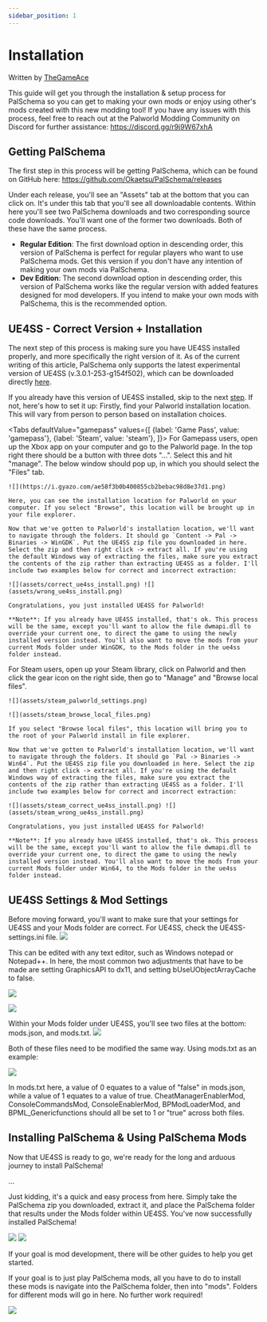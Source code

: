 ```yaml
---
sidebar_position: 1
---
```



# Installation

Written by [TheGameAce](https://next.nexusmods.com/profile/TheGameAceReal/mods?gameId=6063)

This guide will get you through the installation & setup process for PalSchema so you can get to making your own mods or enjoy using other's mods created with this new modding tool! If you have any issues with this process, feel free to reach out at the Palworld Modding Community on Discord for further assistance: https://discord.gg/r9j9W67xhA


## Getting PalSchema

The first step in this process will be getting PalSchema, which can be found on GitHub here: https://github.com/Okaetsu/PalSchema/releases

Under each release, you'll see an "Assets" tab at the bottom that you can click on. It's under this tab that you'll see all downloadable contents. Within here you'll see two PalSchema downloads and two corresponding source code downloads. You'll want one of the former two downloads. Both of these have the same process.

 - **Regular Edition**: The first download option in descending order, this version of PalSchema is perfect for regular players who want to use PalSchema mods. Get this version if you don't have any intention of making your own mods via PalSchema.
 - **Dev Edition**: The second download option in descending order, this version of PalSchema works like the regular version with added features designed for mod developers. If you intend to make your own mods with PalSchema, this is the recommended option.

## UE4SS - Correct Version + Installation

The next step of this process is making sure you have UE4SS installed properly, and more specifically the right version of it. As of the current writing of this article, PalSchema only supports the latest experimental version of UE4SS (v.3.0.1-253-g154f502), which can be downloaded directly [here](https://github.com/UE4SS-RE/RE-UE4SS/releases/download/experimental/UE4SS_v3.0.1-253-g154f502.zip).

If you already have this version of UE4SS installed, skip to the next [step](#ue4ss-settings--mod-settings). If not, here's how to set it up:
Firstly, find your Palworld installation location. This will vary from person to person based on installation choices.

<Tabs
  defaultValue="gamepass"
  values={[
    {label: 'Game Pass', value: 'gamepass'},
    {label: 'Steam', value: 'steam'},
  ]}>
  <TabItem value="gamepass">
    For Gamepass users, open up the Xbox app on your computer and go to the Palworld page. In the top right there should be a button with three dots "...". Select this and hit "manage". The below window should pop up, in which you should select the "Files" tab.

    ![](https://i.gyazo.com/ae58f3b0b400855cb2bebac98d8e37d1.png)

    Here, you can see the installation location for Palworld on your computer. If you select "Browse", this location will be brought up in your file explorer.

    Now that we've gotten to Palworld's installation location, we'll want to navigate through the folders. It should go `Content -> Pal -> Binaries -> WinGDK`. Put the UE4SS zip file you downloaded in here. Select the zip and then right click -> extract all. If you're using the default Windows way of extracting the files, make sure you extract the contents of the zip rather than extracting UE4SS as a folder. I'll include two examples below for correct and incorrect extraction:

    ![](assets/correct_ue4ss_install.png) ![](assets/wrong_ue4ss_install.png)

    Congratulations, you just installed UE4SS for Palworld!

    **Note**: If you already have UE4SS installed, that's ok. This process will be the same, except you'll want to allow the file dwmapi.dll to override your current one, to direct the game to using the newly installed version instead. You'll also want to move the mods from your current Mods folder under WinGDK, to the Mods folder in the ue4ss folder instead.
  </TabItem>

  <TabItem value="steam">
    For Steam users, open up your Steam library, click on Palworld and then click the gear icon on the right side, then go to "Manage" and "Browse local files".

    ![](assets/steam_palworld_settings.png)

    ![](assets/steam_browse_local_files.png)

    If you select "Browse local files", this location will bring you to the root of your Palworld install in file explorer.

    Now that we've gotten to Palworld's installation location, we'll want to navigate through the folders. It should go `Pal -> Binaries -> Win64`. Put the UE4SS zip file you downloaded in here. Select the zip and then right click -> extract all. If you're using the default Windows way of extracting the files, make sure you extract the contents of the zip rather than extracting UE4SS as a folder. I'll include two examples below for correct and incorrect extraction:

    ![](assets/steam_correct_ue4ss_install.png) ![](assets/steam_wrong_ue4ss_install.png)

    Congratulations, you just installed UE4SS for Palworld!

    **Note**: If you already have UE4SS installed, that's ok. This process will be the same, except you'll want to allow the file dwmapi.dll to override your current one, to direct the game to using the newly installed version instead. You'll also want to move the mods from your current Mods folder under Win64, to the Mods folder in the ue4ss folder instead.
  </TabItem>
</Tabs>

## UE4SS Settings & Mod Settings
Before moving forward, you'll want to make sure that your settings for UE4SS and your Mods folder are correct. For UE4SS, check the UE4SS-settings.ini file.
![](https://i.gyazo.com/db0632ec3346f1264587163082247c72.png)

This can be edited with any text editor, such as Windows notepad or Notepad++. In here, the most common two adjustments that have to be made are setting GraphicsAPI to dx11, and setting bUseUObjectArrayCache to false.

![](assets/bUseUObjectArrayCache.png)

![](assets/GraphicsAPI.png)

Within your Mods folder under UE4SS, you'll see two files at the bottom: mods.json, and mods.txt.
![](https://i.gyazo.com/2e748d9a93866388b947b2762cf03b6f.png)

Both of these files need to be modified the same way. Using mods.txt as an example:

![](https://i.gyazo.com/7e5308a40fe5d58a152f25f6f1978c04.png)

In mods.txt here, a value of 0 equates to a value of "false" in mods.json, while a value of 1 equates to a value of true. CheatManagerEnablerMod, ConsoleCommandsMod, ConsoleEnablerMod, BPModLoaderMod, and BPML_Genericfunctions should all be set to 1 or "true" across both files.

## Installing PalSchema & Using PalSchema Mods
Now that UE4SS is ready to go, we're ready for the long and arduous journey to install PalSchema!

...

Just kidding, it's a quick and easy process from here. Simply take the PalSchema zip you downloaded, extract it, and place the PalSchema folder that results under the Mods folder within UE4SS. You've now successfully installed PalSchema!

![](assets/palschema_location.png) ![](assets/palschema_location2.png)

If your goal is mod development, there will be other guides to help you get started.

If your goal is to just play PalSchema mods, all you have to do to install these mods is navigate into the PalSchema folder, then into "mods". Folders for different mods will go in here. No further work required!

![](assets/schema_mods_folder.png)